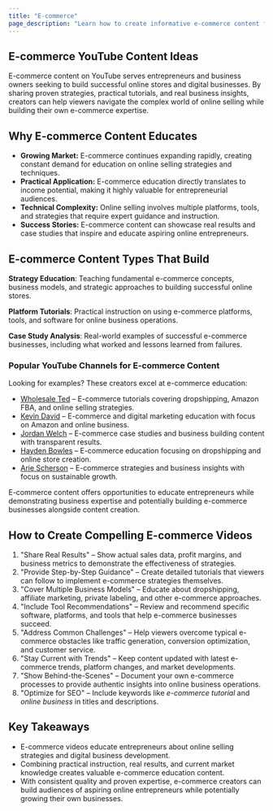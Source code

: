```yaml
---
title: "E-commerce"
page_description: "Learn how to create informative e-commerce content for YouTube—covering online selling strategies, digital business tips, and e-commerce education."
---
```


## E-commerce YouTube Content Ideas

E-commerce content on YouTube serves entrepreneurs and business owners seeking to build successful online stores and digital businesses. By sharing proven strategies, practical tutorials, and real business insights, creators can help viewers navigate the complex world of online selling while building their own e-commerce expertise.

## Why E-commerce Content Educates

- **Growing Market:** E-commerce continues expanding rapidly, creating constant demand for education on online selling strategies and techniques.
- **Practical Application:** E-commerce education directly translates to income potential, making it highly valuable for entrepreneurial audiences.
- **Technical Complexity:** Online selling involves multiple platforms, tools, and strategies that require expert guidance and instruction.
- **Success Stories:** E-commerce content can showcase real results and case studies that inspire and educate aspiring online entrepreneurs.

## E-commerce Content Types That Build

**Strategy Education**: Teaching fundamental e-commerce concepts, business models, and strategic approaches to building successful online stores.

**Platform Tutorials**: Practical instruction on using e-commerce platforms, tools, and software for online business operations.

**Case Study Analysis**: Real-world examples of successful e-commerce businesses, including what worked and lessons learned from failures.

### Popular YouTube Channels for E-commerce Content

Looking for examples? These creators excel at e-commerce education:
- [Wholesale Ted](https://www.youtube.com/@WholesaleTed) – E-commerce tutorials covering dropshipping, Amazon FBA, and online selling strategies.
- [Kevin David](https://www.youtube.com/@OfficialKevinDavid) – E-commerce and digital marketing education with focus on Amazon and online business.
- [Jordan Welch](https://www.youtube.com/@JordanWelch) – E-commerce case studies and business building content with transparent results.
- [Hayden Bowles](https://www.youtube.com/@HaydenBowles) – E-commerce education focusing on dropshipping and online store creation.
- [Arie Scherson](https://www.youtube.com/@ArieScherson) – E-commerce strategies and business insights with focus on sustainable growth.

E-commerce content offers opportunities to educate entrepreneurs while demonstrating business expertise and potentially building e-commerce businesses alongside content creation.

## How to Create Compelling E-commerce Videos

1. "Share Real Results" – Show actual sales data, profit margins, and business metrics to demonstrate the effectiveness of strategies.
2. "Provide Step-by-Step Guidance" – Create detailed tutorials that viewers can follow to implement e-commerce strategies themselves.
3. "Cover Multiple Business Models" – Educate about dropshipping, affiliate marketing, private labeling, and other e-commerce approaches.
4. "Include Tool Recommendations" – Review and recommend specific software, platforms, and tools that help e-commerce businesses succeed.
5. "Address Common Challenges" – Help viewers overcome typical e-commerce obstacles like traffic generation, conversion optimization, and customer service.
6. "Stay Current with Trends" – Keep content updated with latest e-commerce trends, platform changes, and market developments.
7. "Show Behind-the-Scenes" – Document your own e-commerce processes to provide authentic insights into online business operations.
8. "Optimize for SEO" – Include keywords like *e-commerce tutorial* and *online business* in titles and descriptions.

## Key Takeaways

- E-commerce videos educate entrepreneurs about online selling strategies and digital business development.
- Combining practical instruction, real results, and current market knowledge creates valuable e-commerce education content.
- With consistent quality and proven expertise, e-commerce creators can build audiences of aspiring online entrepreneurs while potentially growing their own businesses.